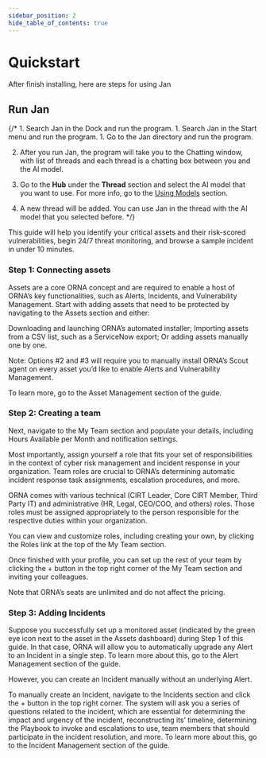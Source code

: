 ```yaml
---
sidebar_position: 2
hide_table_of_contents: true
---
```



# Quickstart

After finish installing, here are steps for using Jan

## Run Jan

{/* <Tabs>
    <TabItem value="mac" label="MacOS" default>
        1. Search Jan in the Dock and run the program.
    </TabItem>
    <TabItem value="windows" label="Windows" default>
        1. Search Jan in the Start menu and run the program.
    </TabItem>
    <TabItem value="linux" label="Linux" default>
        1. Go to the Jan directory and run the program.
    </TabItem>
</Tabs>

2. After you run Jan, the program will take you to the Chatting window, with list of threads and each thread is a chatting box between you and the AI model.

3. Go to the **Hub** under the **Thread** section and select the AI model that you want to use. For more info, go to the [Using Models](category/using-models) section.

4. A new thread will be added. You can use Jan in the thread with the AI model that you selected before. */}

This guide will help you identify your critical assets and their risk-scored vulnerabilities, begin 24/7 threat monitoring, and browse a sample incident in under 10 minutes.

### Step 1: Connecting assets
Assets are a core ORNA concept and are required to enable a host of ORNA’s key functionalities, such as Alerts, Incidents, and Vulnerability Management. Start with adding assets that need to be protected by navigating to the Assets section and either:

Downloading and launching ORNA’s automated installer;
Importing assets from a CSV list, such as a ServiceNow export;
Or adding assets manually one by one.

Note: Options #2 and #3 will require you to manually install ORNA’s Scout agent on every asset you’d like to enable Alerts and Vulnerability Management.

To learn more, go to the Asset Management section of the guide.

### Step 2: Creating a team
Next, navigate to the My Team section and populate your details, including Hours Available per Month and notification settings.

Most importantly, assign yourself a role that fits your set of responsibilities in the context of cyber risk management and incident response in your organization. Team roles are crucial to ORNA’s determining automatic incident response task assignments, escalation procedures, and more.

ORNA comes with various technical (CIRT Leader, Core CIRT Member, Third Party IT) and administrative (HR, Legal, CEO/COO, and others) roles. Those roles must be assigned appropriately to the person responsible for the respective duties within your organization.

You can view and customize roles, including creating your own, by clicking the Roles link at the top of the My Team section.

Once finished with your profile, you can set up the rest of your team by clicking the + button in the top right corner of the My Team section and inviting your colleagues.

Note that ORNA’s seats are unlimited and do not affect the pricing.

### Step 3: Adding Incidents
Suppose you successfully set up a monitored asset (indicated by the green eye icon next to the asset in the Assets dashboard) during Step 1 of this guide. In that case, ORNA will allow you to automatically upgrade any Alert to an Incident in a single step. To learn more about this, go to the Alert Management section of the guide.  

However, you can create an Incident manually without an underlying Alert.

To manually create an Incident, navigate to the Incidents section and click the + button in the top right corner. The system will ask you a series of questions related to the incident, which are essential for determining the impact and urgency of the incident, reconstructing its’ timeline, determining the Playbook to invoke and escalations to use, team members that should participate in the incident resolution, and more. To learn more about this, go to the Incident Management section of the guide.
